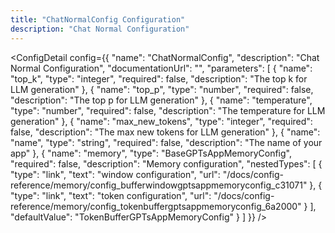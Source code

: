 ```yaml
---
title: "ChatNormalConfig Configuration"
description: "Chat Normal Configuration"
---
```



<ConfigDetail config={{
  "name": "ChatNormalConfig",
  "description": "Chat Normal Configuration",
  "documentationUrl": "",
  "parameters": [
    {
      "name": "top_k",
      "type": "integer",
      "required": false,
      "description": "The top k for LLM generation"
    },
    {
      "name": "top_p",
      "type": "number",
      "required": false,
      "description": "The top p for LLM generation"
    },
    {
      "name": "temperature",
      "type": "number",
      "required": false,
      "description": "The temperature for LLM generation"
    },
    {
      "name": "max_new_tokens",
      "type": "integer",
      "required": false,
      "description": "The max new tokens for LLM generation"
    },
    {
      "name": "name",
      "type": "string",
      "required": false,
      "description": "The name of your app"
    },
    {
      "name": "memory",
      "type": "BaseGPTsAppMemoryConfig",
      "required": false,
      "description": "Memory configuration",
      "nestedTypes": [
        {
          "type": "link",
          "text": "window configuration",
          "url": "/docs/config-reference/memory/config_bufferwindowgptsappmemoryconfig_c31071"
        },
        {
          "type": "link",
          "text": "token configuration",
          "url": "/docs/config-reference/memory/config_tokenbuffergptsappmemoryconfig_6a2000"
        }
      ],
      "defaultValue": "TokenBufferGPTsAppMemoryConfig"
    }
  ]
}} />

